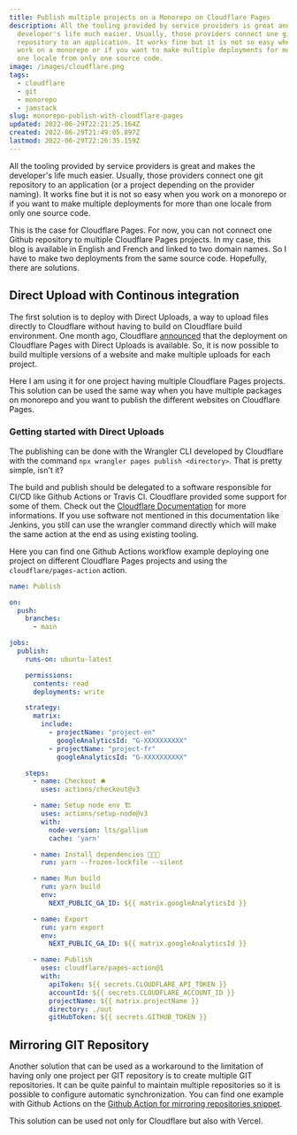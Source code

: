 ```yaml
---
title: Publish multiple projects on a Monorepo on Cloudflare Pages
description: All the tooling provided by service providers is great and makes the
  developer's life much easier. Usually, those providers connect one git
  repository to an application. It works fine but it is not so easy when you
  work on a monorepo or if you want to make multiple deployments for more than
  one locale from only one source code.
image: /images/cloudflare.png
tags:
  - cloudflare
  - git
  - monorepo
  - jamstack
slug: monorepo-publish-with-cloudflare-pages
updated: 2022-06-29T22:21:25.164Z
created: 2022-06-29T21:49:05.897Z
lastmod: 2022-06-29T22:26:35.159Z
---
```


All the tooling provided by service providers is great and makes the developer's life much easier. Usually, those providers connect one git repository to an application (or a project depending on the provider naming). It works fine but it is not so easy when you work on a monorepo or if you want to make multiple deployments for more than one locale from only one source code.

This is the case for Cloudflare Pages. For now, you can not connect one Github repository to multiple Cloudflare Pages projects. In my case, this blog is available in English and French and linked to two domain names. So I have to make two deployments from the same source code. Hopefully, there are solutions.

## Direct Upload with Continous integration

The first solution is to deploy with Direct Uploads, a way to upload files directly to Cloudflare without having to build on Cloudflare build environment. One month ago, Cloudflare [announced](https://blog.cloudflare.com/cloudflare-pages-direct-uploads/) that the deployment on Cloudflare Pages with Direct Uploads is available. So, it is now possible to build multiple versions of a website and make multiple uploads for each project.

Here I am using it for one project having multiple Cloudflare Pages projects. This solution can be used the same way when you have multiple packages on monorepo and you want to publish the different websites on Cloudflare Pages.

### Getting started with Direct Uploads

The publishing can be done with the Wrangler CLI developed by Cloudflare with the command `npx wrangler pages publish <directory>`. That is pretty simple, isn't it?

The build and publish should be delegated to a software responsible for CI/CD like Github Actions or Travis CI. Cloudflare provided some support for some of them. Check out the [Cloudflare Documentation](https://developers.cloudflare.com/pages/how-to/use-direct-upload-with-continuous-integration/) for more informations. If you use software not mentioned in this documentation like Jenkins, you still can use the wrangler command directly which will make the same action at the end as using existing tooling.

Here you can find one Github Actions workflow example deploying one project on different Cloudflare Pages projects and using the `cloudflare/pages-action` action.

```yaml
name: Publish

on:
  push:
    branches:
      - main

jobs:
  publish:
    runs-on: ubuntu-latest

    permissions:
      contents: read
      deployments: write

    strategy:
      matrix:
        include:
          - projectName: "project-en"
            googleAnalyticsId: "G-XXXXXXXXXX"
          - projectName: "project-fr"
            googleAnalyticsId: "G-XXXXXXXXXX"

    steps:
      - name: Checkout 🛎
        uses: actions/checkout@v3

      - name: Setup node env 🏗
        uses: actions/setup-node@v3
        with:
          node-version: lts/gallium
          cache: 'yarn'

      - name: Install dependencies 👨🏻‍💻
        run: yarn --frozen-lockfile --silent

      - name: Run build
        run: yarn build
        env:
          NEXT_PUBLIC_GA_ID: ${{ matrix.googleAnalyticsId }}

      - name: Export
        run: yarn export
        env:
          NEXT_PUBLIC_GA_ID: ${{ matrix.googleAnalyticsId }}

      - name: Publish
        uses: cloudflare/pages-action@1
        with:
          apiToken: ${{ secrets.CLOUDFLARE_API_TOKEN }}
          accountId: ${{ secrets.CLOUDFLARE_ACCOUNT_ID }}
          projectName: ${{ matrix.projectName }}
          directory: ./out
          gitHubToken: ${{ secrets.GITHUB_TOKEN }}
```

## Mirroring GIT Repository

Another solution that can be used as a workaround to the limitation of having only one project per GIT repository is to create multiple GIT repositories. It can be quite painful to maintain multiple repositories so it is possible to configure automatic synchronization. You can find one example with Github Actions on the [Github Action for mirroring repositories snippet](./snippets/mirror-github-repos).

This solution can be used not only for Cloudflare but also with Vercel.
